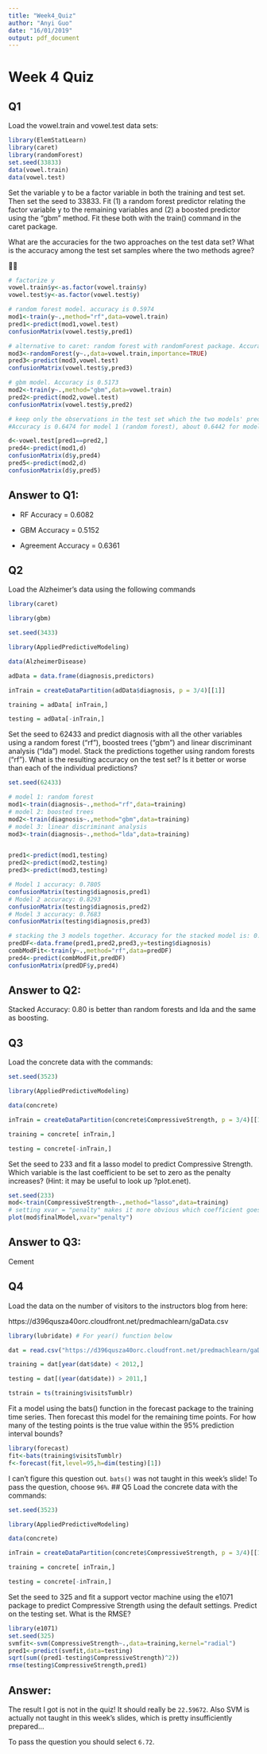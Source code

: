 ```yaml
---
title: "Week4_Quiz"
author: "Anyi Guo"
date: "16/01/2019"
output: pdf_document
---
```


# Week 4 Quiz

## Q1 

Load the vowel.train and vowel.test data sets:
```r
library(ElemStatLearn)
library(caret)
library(randomForest)
set.seed(33833)
data(vowel.train)
data(vowel.test)

```

Set the variable y to be a factor variable in both the training and test set. Then set the seed to 33833. Fit (1) a random forest predictor relating the factor variable y to the remaining variables and (2) a boosted predictor using the "gbm" method. Fit these both with the train() command in the caret package.

What are the accuracies for the two approaches on the test data set? What is the accuracy among the test set samples where the two methods agree?



```r
# factorize y
vowel.train$y<-as.factor(vowel.train$y)
vowel.test$y<-as.factor(vowel.test$y)

# random forest model. accuracy is 0.5974
mod1<-train(y~.,method="rf",data=vowel.train)
pred1<-predict(mod1,vowel.test)
confusionMatrix(vowel.test$y,pred1)

# alternative to caret: random forest with randomForest package. Accuracy is 0.5887
mod3<-randomForest(y~.,data=vowel.train,importance=TRUE)
pred3<-predict(mod3,vowel.test)
confusionMatrix(vowel.test$y,pred3)

# gbm model. Accuracy is 0.5173
mod2<-train(y~.,method="gbm",data=vowel.train)
pred2<-predict(mod2,vowel.test)
confusionMatrix(vowel.test$y,pred2)

# keep only the observations in the test set which the two models' predictions agree.
#Accuracy is 0.6474 for model 1 (random forest), about 0.6442 for model 2(gbm)

d<-vowel.test[pred1==pred2,]
pred4<-predict(mod1,d)
confusionMatrix(d$y,pred4)
pred5<-predict(mod2,d)
confusionMatrix(d$y,pred5)
```

## Answer to Q1: 

* RF Accuracy = 0.6082

* GBM Accuracy = 0.5152

* Agreement Accuracy = 0.6361



## Q2
Load the Alzheimer's data using the following commands
```r
library(caret)

library(gbm)

set.seed(3433)

library(AppliedPredictiveModeling)

data(AlzheimerDisease)

adData = data.frame(diagnosis,predictors)

inTrain = createDataPartition(adData$diagnosis, p = 3/4)[[1]]

training = adData[ inTrain,]

testing = adData[-inTrain,]
```

Set the seed to 62433 and predict diagnosis with all the other variables using a random forest ("rf"), boosted trees ("gbm") and linear discriminant analysis ("lda") model. Stack the predictions together using random forests ("rf"). What is the resulting accuracy on the test set? Is it better or worse than each of the individual predictions?

```r
set.seed(62433)

# model 1: random forest
mod1<-train(diagnosis~.,method="rf",data=training)
# model 2: boosted trees
mod2<-train(diagnosis~.,method="gbm",data=training)
# model 3: linear discriminant analysis
mod3<-train(diagnosis~.,method="lda",data=training)


pred1<-predict(mod1,testing)
pred2<-predict(mod2,testing)
pred3<-predict(mod3,testing)

# Model 1 accuracy: 0.7805 
confusionMatrix(testing$diagnosis,pred1)
# Model 2 accuracy: 0.8293  
confusionMatrix(testing$diagnosis,pred2)
# Model 3 accuracy: 0.7683
confusionMatrix(testing$diagnosis,pred3)

# stacking the 3 models together. Accuracy for the stacked model is: 0.8293
predDF<-data.frame(pred1,pred2,pred3,y=testing$diagnosis)
combModFit<-train(y~.,method="rf",data=predDF)
pred4<-predict(combModFit,predDF)
confusionMatrix(predDF$y,pred4)
```

## Answer to Q2:
Stacked Accuracy: 0.80 is better than random forests and lda and the same as boosting.

## Q3
Load the concrete data with the commands:
```r
set.seed(3523)

library(AppliedPredictiveModeling)

data(concrete)

inTrain = createDataPartition(concrete$CompressiveStrength, p = 3/4)[[1]]

training = concrete[ inTrain,]

testing = concrete[-inTrain,]
```

Set the seed to 233 and fit a lasso model to predict Compressive Strength. Which variable is the last coefficient to be set to zero as the penalty increases? (Hint: it may be useful to look up ?plot.enet).


```r
set.seed(233)
mod<-train(CompressiveStrength~.,method="lasso",data=training)
# setting xvar = "penalty" makes it more obvious which coefficient goes to zero last
plot(mod$finalModel,xvar="penalty")
```

## Answer to Q3: 
Cement

## Q4
Load the data on the number of visitors to the instructors blog from here:

https://d396qusza40orc.cloudfront.net/predmachlearn/gaData.csv

```r
library(lubridate) # For year() function below

dat = read.csv("https://d396qusza40orc.cloudfront.net/predmachlearn/gaData.csv")

training = dat[year(dat$date) < 2012,]

testing = dat[(year(dat$date)) > 2011,]

tstrain = ts(training$visitsTumblr)
```

Fit a model using the bats() function in the forecast package to the training time series. Then forecast this model for the remaining time points. For how many of the testing points is the true value within the 95% prediction interval bounds?

```r
library(forecast)
fit<-bats(training$visitsTumblr)
f<-forecast(fit,level=95,h=dim(testing)[1])
```

I can't figure this question out. `bats()` was not taught in this week's slide! To pass the question, choose `96%`.
## Q5
Load the concrete data with the commands:

```r
set.seed(3523)

library(AppliedPredictiveModeling)

data(concrete)

inTrain = createDataPartition(concrete$CompressiveStrength, p = 3/4)[[1]]

training = concrete[ inTrain,]

testing = concrete[-inTrain,]
```

Set the seed to 325 and fit a support vector machine using the e1071 package to predict Compressive Strength using the default settings. Predict on the testing set. What is the RMSE?

```r
library(e1071)
set.seed(325)
svmfit<-svm(CompressiveStrength~.,data=training,kernel="radial")
pred1<-predict(svmfit,data=testing)
sqrt(sum((pred1-testing$CompressiveStrength)^2))
rmse(testing$CompressiveStrength,pred1)
```

## Answer: 
The result I got is not in the quiz! It should really be `22.59672`. Also SVM is actually not taught in this week's slides, which is pretty insufficiently prepared...

To pass the question you should select `6.72`.